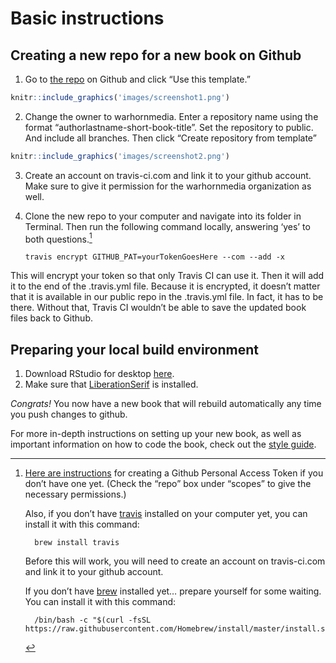 # Basic instructions

## Creating a new repo for a new book on Github

1. Go to [the repo](https://github.com/warhornmedia/warhorn-classics-book-template) on Github and click "Use this template." 

```r
knitr::include_graphics('images/screenshot1.png')
```

2. Change the owner to warhornmedia. Enter a repository name using the format "authorlastname-short-book-title". Set the repository to public. And include all branches. Then click "Create repository from template"

```r
knitr::include_graphics('images/screenshot2.png')
```

3. Create an account on travis-ci.com and link it to your github account. Make sure to give it permission for the warhornmedia organization as well.

4. Clone the new repo to your computer and navigate into its folder in Terminal. Then run the following command locally, answering 'yes' to both questions.[^1] 

    ```
    travis encrypt GITHUB_PAT=yourTokenGoesHere --com --add -x
    ```

This will encrypt your token so that only Travis CI can use it. Then it will add it to the end of the .travis.yml file. Because it is encrypted, it doesn't matter that it is available in our public repo in the .travis.yml file. In fact, it has to be there. Without that, Travis CI wouldn't be able to save the updated book files back to Github. 

## Preparing your local build environment

1. Download RStudio for desktop [here](https://rstudio.com/products/rstudio/).
2. Make sure that [LiberationSerif](https://www.fontsquirrel.com/fonts/liberation-serif) is installed.

[^1]: [Here are instructions](https://docs.github.com/en/free-pro-team@latest/github/authenticating-to-github/creating-a-personal-access-token) for creating a Github Personal Access Token if you don't have one yet. (Check the “repo” box under "scopes" to give the necessary permissions.)

    Also, if you don't have [travis](https://github.com/travis-ci/travis.rb#installation) installed on your computer yet, you can install it with this command: 

    ```
      brew install travis
    ```
    
    Before this will work, you will need to create an account on travis-ci.com and link it to your github account.

    If you don't have [brew](https://brew.sh) installed yet... prepare yourself for some waiting. You can install it with this command:

    ```
      /bin/bash -c "$(curl -fsSL https://raw.githubusercontent.com/Homebrew/install/master/install.sh)"
    ```

*Congrats!* You now have a new book that will rebuild automatically any time you push changes to github.

For more in-depth instructions on setting up your new book, as well as important information on how to code the book, check out the [style guide](https://warhornmedia.github.io/style-guide).
